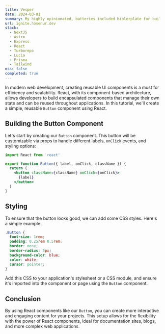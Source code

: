 ```yaml
---
title: Vesper
date: 2024-03-01
summary: My highly opinionated, batteries included biolerplate for building apps.
url: ignite.hosenur.dev
stack:
  - NextJS
  - Astro
  - Express
  - React
  - Turborepo
  - Lucia
  - Prisma
  - Tailwind
oss: false
completed: true
---
```


In modern web development, creating reusable UI components is a must for efficiency and scalability. React, with its component-based architecture, allows developers to build encapsulated components that manage their own state and can be reused throughout applications. In this tutorial, we'll create a simple, reusable `Button` component using React.

## Building the Button Component

Let's start by creating our `Button` component. This button will be customizable via props to handle different labels, `onClick` events, and styling options:

```jsx filename="Button.tsx"
import React from 'react'

export function Button({ label, onClick, className }) {
  return (
    <button className={className} onClick={onClick}>
      {label}
    </button>
  )
}
```

## Styling

To ensure that the button looks good, we can add some CSS styles. Here's a simple example:

```css
.Button {
  font-size: 1rem;
  padding: 0.25rem 0.5rem;
  border: none;
  border-radius: 5px;
  background-color: blue;
  color: white;
  cursor: pointer;
}
```

Add this CSS to your application's stylesheet or a CSS module, and ensure it's imported into the component or page using the `Button` component.

## Conclusion

By using React components like our `Button`, you can create more interactive and engaging content for your projects. This setup allows for the flexibility with the power of React components, ideal for documentation sites, blogs, and more complex web applications.